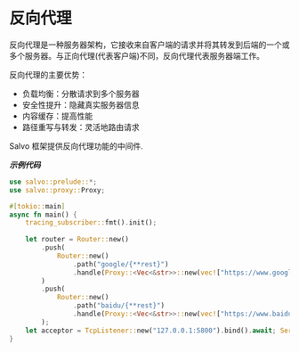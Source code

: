# 反向代理

反向代理是一种服务器架构，它接收来自客户端的请求并将其转发到后端的一个或多个服务器。与正向代理(代表客户端)不同，反向代理代表服务器端工作。

反向代理的主要优势：
- 负载均衡：分散请求到多个服务器
- 安全性提升：隐藏真实服务器信息
- 内容缓存：提高性能
- 路径重写与转发：灵活地路由请求

Salvo 框架提供反向代理功能的中间件.

_**示例代码**_ 

```rust
use salvo::prelude::*;
use salvo::proxy::Proxy;

#[tokio::main]
async fn main() {
    tracing_subscriber::fmt().init();
    
    let router = Router::new()
        .push(
            Router::new()
                .path("google/{**rest}")
                .handle(Proxy::<Vec<&str>>::new(vec!["https://www.google.com"])),
        )
        .push(
            Router::new()
                .path("baidu/{**rest}")
                .handle(Proxy::<Vec<&str>>::new(vec!["https://www.baidu.com"])),
        );
    let acceptor = TcpListener::new("127.0.0.1:5800").bind().await; Server::new(acceptor).serve(router).await;
}
```
